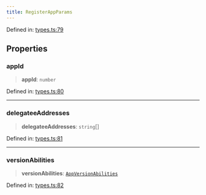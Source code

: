 ```yaml
---
title: RegisterAppParams
---
```


Defined in: [types.ts:79](https://github.com/LIT-Protocol/Vincent/blob/24971b3553e0b3a0f81730455f8a1892791091ad/packages/libs/contracts-sdk/src/types.ts#L79)

## Properties

### appId

> **appId**: `number`

Defined in: [types.ts:80](https://github.com/LIT-Protocol/Vincent/blob/24971b3553e0b3a0f81730455f8a1892791091ad/packages/libs/contracts-sdk/src/types.ts#L80)

***

### delegateeAddresses

> **delegateeAddresses**: `string`[]

Defined in: [types.ts:81](https://github.com/LIT-Protocol/Vincent/blob/24971b3553e0b3a0f81730455f8a1892791091ad/packages/libs/contracts-sdk/src/types.ts#L81)

***

### versionAbilities

> **versionAbilities**: [`AppVersionAbilities`](./AppVersionAbilities)

Defined in: [types.ts:82](https://github.com/LIT-Protocol/Vincent/blob/24971b3553e0b3a0f81730455f8a1892791091ad/packages/libs/contracts-sdk/src/types.ts#L82)
